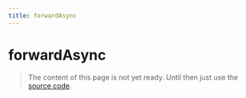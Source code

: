 ```yaml
---
title: forwardAsync
---
```


# forwardAsync

> The content of this page is not yet ready. Until then just use the [source code](https://github.com/fabian-hiller/valibot/blob/main/library/src/methods/forward/forwardAsync.ts).
